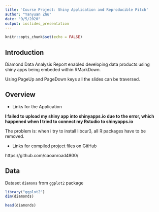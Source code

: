 ```yaml
---
title: 'Course Project: Shiny Application and Reproducible Pitch'
author: "Yanyuan Zhu"
date: "9/5/2020"
output: ioslides_presentation
---
```


```r
knitr::opts_chunk$set(echo = FALSE)
```

## Introduction

Diamond Data Analysis Report enabled developing data products using shiny apps being embeded within RMarkDown.

Using PageUp and PageDown keys all the slides can be traversed.

## Overview

- Links for the Application

**I failed to upload my shiny app into shinyapps.io due to the error, which happened when I tried to connect my Rstudio to shinyapps.io**

The problem is: when i try to install libcur3, all R packages have to be removed.


- Links for compiled project files on GitHub

https://github.com/caoanroad4800/

## Data

Dataset `diamons` from `ggplot2` package

```r
library("ggplot2")
dim(diamonds)
```

```r
head(diamonds)
```

